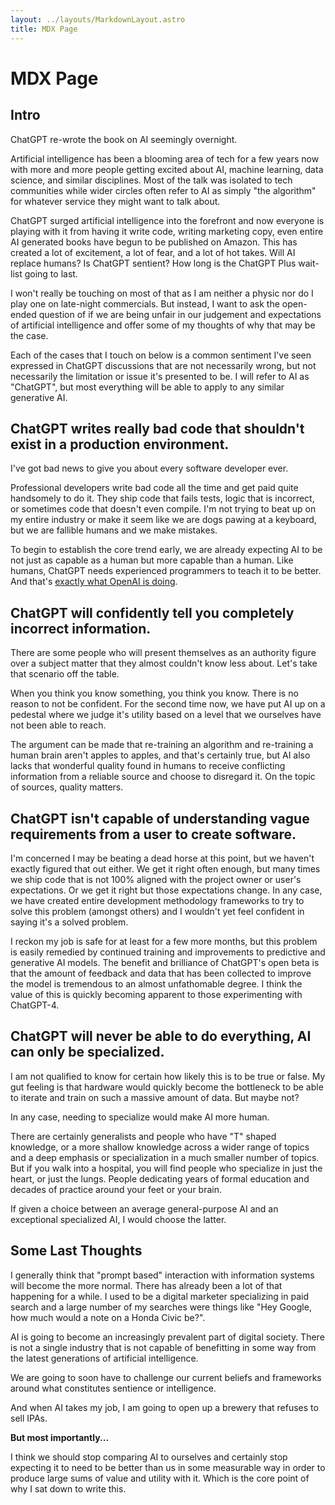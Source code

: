 ```yaml
---
layout: ../layouts/MarkdownLayout.astro
title: MDX Page
---
```



# MDX Page

## Intro

ChatGPT re-wrote the book on AI seemingly overnight.

Artificial intelligence has been a blooming area of tech for a few years now with more and more people
getting excited about AI, machine learning, data science, and similar disciplines. Most of the talk was
isolated to tech communities while wider circles often refer to AI as simply "the algorithm" for whatever
service they might want to talk about.

ChatGPT surged artificial intelligence into the forefront and now everyone is playing with it from having
it write code, writing marketing copy, even entire AI generated books have begun to be published on Amazon.
This has created a lot of excitement, a lot of fear, and a lot of hot takes. Will AI replace humans? Is ChatGPT
sentient? How long is the ChatGPT Plus wait-list going to last.

I won't really be touching on most of that as I am neither a physic nor do I play one on late-night
commercials. But instead, I want to ask the open-ended question of if we are being unfair in our judgement
and expectations of artificial intelligence and offer some of my thoughts of why that may be the case.

Each of the cases that I touch on below is a common sentiment I've seen expressed in ChatGPT discussions
that are not necessarily wrong, but not necessarily the limitation or issue it's presented to be. I will
refer to AI as "ChatGPT", but most everything will be able to apply to any similar generative AI.

## ChatGPT writes really bad code that shouldn't exist in a production environment.

I've got bad news to give you about every software developer ever.

Professional developers write bad code all the time and get paid quite handsomely to do it. They ship code
that fails tests, logic that is incorrect, or sometimes code that doesn't even compile. I'm not trying to
beat up on my entire industry or make it seem like we are dogs pawing at a keyboard, but we are fallible
humans and we make mistakes.

To begin to establish the core trend early, we are already expecting AI to be not just as capable as a human
but more capable than a human. Like humans, ChatGPT needs experienced programmers to teach it to be better.
And that's [exactly what OpenAI is doing](https://www.zdnet.com/article/openai-is-hiring-developers-to-make-chatgpt-better-at-coding/).

## ChatGPT will confidently tell you completely incorrect information.

There are some people who will present themselves as an authority figure over a subject matter that they
almost couldn't know less about. Let's take that scenario off the table.

When you think you know something, you think you know. There is no reason to not be confident. For the
second time now, we have put AI up on a pedestal where we judge it's utility based on a level that we
ourselves have not been able to reach.

The argument can be made that re-training an algorithm and re-training a human brain aren't apples to apples,
and that's certainly true, but AI also lacks that wonderful quality found in humans to receive conflicting
information from a reliable source and choose to disregard it. On the topic of sources, quality matters.

## ChatGPT isn't capable of understanding vague requirements from a user to create software.

I'm concerned I may be beating a dead horse at this point, but we haven't exactly figured that out either.
We get it right often enough, but many times we ship code that is not 100% aligned with the project
owner or user's expectations. Or we get it right but those expectations change. In any case, we have created
entire development methodology frameworks to try to solve this problem (amongst others) and I wouldn't
yet feel confident in saying it's a solved problem.

I reckon my job is safe for at least for a few more months, but this problem is easily remedied by continued
training and improvements to predictive and generative AI models. The benefit and brilliance of ChatGPT's
open beta is that the amount of feedback and data that has been collected to improve the model is
tremendous to an almost unfathomable degree. I think the value of this is quickly becoming apparent to those
experimenting with ChatGPT-4.

## ChatGPT will never be able to do everything, AI can only be specialized.

I am not qualified to know for certain how likely this is to be true or false. My gut feeling is that
hardware would quickly become the bottleneck to be able to iterate and train on such a massive amount of
data. But maybe not?

In any case, needing to specialize would make AI more human.

There are certainly generalists and people who have "T" shaped knowledge, or a more shallow knowledge
across a wider range of topics and a deep emphasis or specialization in a much smaller number of topics.
But if you walk into a hospital, you will find people who specialize in just the heart, or just the lungs.
People dedicating years of formal education and decades of practice around your feet or your brain.

If given a choice between an average general-purpose AI and an exceptional specialized AI, I would choose
the latter.

## Some Last Thoughts

I generally think that "prompt based" interaction with information systems will become the more normal.
There has already been a lot of that happening for a while. I used to be a digital marketer specializing
in paid search and a large number of my searches were things like "Hey Google, how much would a note on
a Honda Civic be?".

AI is going to become an increasingly prevalent part of digital society. There is not a single industry
that is not capable of benefitting in some way from the latest generations of artificial intelligence.

We are going to soon have to challenge our current beliefs and frameworks around what constitutes sentience
or intelligence.

And when AI takes my job, I am going to open up a brewery that refuses to sell IPAs.

**But most importantly...**

I think we should stop comparing AI to ourselves and certainly stop expecting it to need to be better
than us in some measurable way in order to produce large sums of value and utility with it. Which is the core
point of why I sat down to write this.
